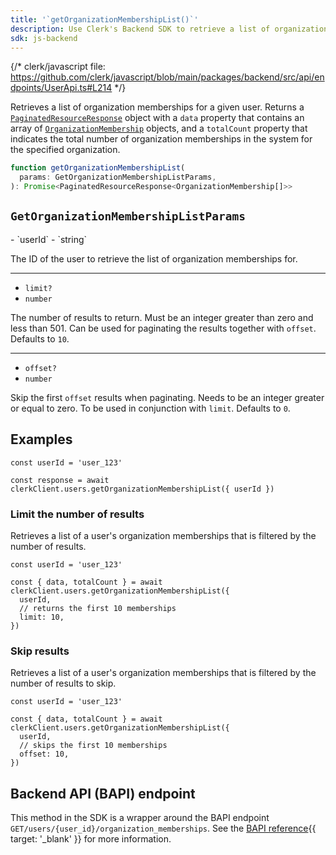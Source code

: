 ```yaml
---
title: '`getOrganizationMembershipList()`'
description: Use Clerk's Backend SDK to retrieve a list of organization memberships for a given user.
sdk: js-backend
---
```


{/* clerk/javascript file: https://github.com/clerk/javascript/blob/main/packages/backend/src/api/endpoints/UserApi.ts#L214 */}

Retrieves a list of organization memberships for a given user. Returns a [`PaginatedResourceResponse`](/docs/references/backend/types/paginated-resource-response) object with a `data` property that contains an array of [`OrganizationMembership`](/docs/references/backend/types/backend-organization-membership) objects, and a `totalCount` property that indicates the total number of organization memberships in the system for the specified organization.

```ts
function getOrganizationMembershipList(
  params: GetOrganizationMembershipListParams,
): Promise<PaginatedResourceResponse<OrganizationMembership[]>>
```

## `GetOrganizationMembershipListParams`

<Properties>
  - `userId`
  - `string`

  The ID of the user to retrieve the list of organization memberships for.

  ---

  - `limit?`
  - `number`

  The number of results to return. Must be an integer greater than zero and less than 501. Can be used for paginating the results together with `offset`. Defaults to `10`.

  ---

  - `offset?`
  - `number`

  Skip the first `offset` results when paginating. Needs to be an integer greater or equal to zero. To be used in conjunction with `limit`. Defaults to `0`.
</Properties>

## Examples

<Include src="_partials/backend/usage" />

```tsx
const userId = 'user_123'

const response = await clerkClient.users.getOrganizationMembershipList({ userId })
```

### Limit the number of results

Retrieves a list of a user's organization memberships that is filtered by the number of results.

```tsx
const userId = 'user_123'

const { data, totalCount } = await clerkClient.users.getOrganizationMembershipList({
  userId,
  // returns the first 10 memberships
  limit: 10,
})
```

### Skip results

Retrieves a list of a user's organization memberships that is filtered by the number of results to skip.

```tsx
const userId = 'user_123'

const { data, totalCount } = await clerkClient.users.getOrganizationMembershipList({
  userId,
  // skips the first 10 memberships
  offset: 10,
})
```

## Backend API (BAPI) endpoint

This method in the SDK is a wrapper around the BAPI endpoint `GET/users/{user_id}/organization_memberships`. See the [BAPI reference](/docs/reference/backend-api/tag/users/get/users/\{user_id}/organization_memberships){{ target: '_blank' }} for more information.
